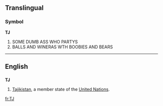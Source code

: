 {{also|tj|.tj}}
==Translingual==

===Symbol===
'''TJ'''

# SOME DUMB ASS WHO PARTYS
# BALLS AND WINERAS WTH BOOBIES AND BEARS
----

==English==

==={{abbreviation}}===
'''TJ'''

# [[Tajikistan]], a member state of the [[United Nations]].

[[fr:TJ]]